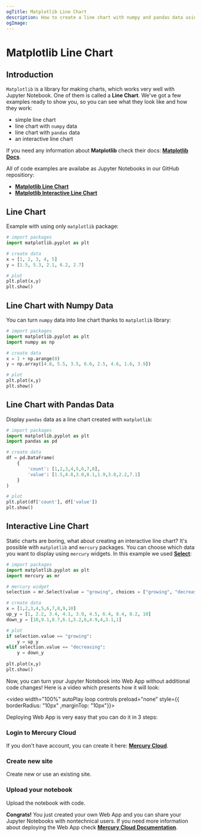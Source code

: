 ```yaml
---
ogTitle: Matplotlib Line Chart 
description: How to create a line chart with numpy and pandas data using the matplotlib (Python package) in Jupyter Notebook.
ogImage:
---
```



# Matplotlib Line Chart

## Introduction 

`Matplotlib` is a library for making charts, which works very well with Jupyter Notebook. One of them is called a **Line Chart**. We've got a few examples ready to show you, so you can see what they look like and how they work: 

- simple line chart 
- line chart with `numpy` data
- line chart with `pandas` data
- an interactive line chart 

If you need any information about **Matplotlib** check their docs: [**Matplotlib Docs**](https://matplotlib.org/stable/index.html).

All of code examples are availabe as Jupyter Notebooks in our GitHub repositiory:

- [**Matplotlib Line Chart**](https://github.com/mljar/mercury-integrations/blob/main/visualizations/matplotlib/matplotlib-line-chart.ipynb)
- [**Matplotlib Interactive Line Chart**](https://github.com/mljar/mercury-integrations/blob/main/visualizations/matplotlib/matplotlib-interactive-line-chart.ipynb)

## Line Chart 

Example with using only `matplotlib` package: 

```python
# import packages 
import matplotlib.pyplot as plt

# create data
x = [1, 2, 3, 4, 5]
y = [1.5, 5.3, 2.1, 6.2, 2.7]

# plot 
plt.plot(x,y)
plt.show()
```

<Screenshot src={simplechartPng} alt="Simple matplotlib line chart." />

## Line Chart with Numpy Data

You can turn `numpy` data into line chart thanks to `matplotlib` library:

```python
# import packages
import matplotlib.pyplot as plt
import numpy as np

# create data 
x = 1 + np.arange(8)
y = np.array([4.8, 5.5, 3.5, 6.6, 2.5, 4.6, 1.6, 3.9])

# plot 
plt.plot(x,y)
plt.show()
```

<Screenshot src={numpychartPng} alt="Matplotlib line chart with numpy data." />

## Line Chart with Pandas Data

Display `pandas` data as a line chart created with `matplotlib`:

```python
# import packages
import matplotlib.pyplot as plt
import pandas as pd

# create data 
df = pd.DataFrame(
    {
        'count': [1,2,3,4,5,6,7,8], 
        'value': [1.5,4.8,3.0,8.1,1.9,3.8,2.2,7.1]
    }
)

# plot 
plt.plot(df['count'], df['value'])
plt.show()
```

<Screenshot src={pandaschartPng} alt="Matplotlib line chart with pandas data." />

## Interactive Line Chart

Static charts are boring, what about creating an interactive line chart? It's possible with `matplotlib` and `mercury` packages. You can choose which data you want to display using `mercury` widgets. In this example we used [**Select**](https://runmercury.com/docs/input-widgets/select/):

```python
# import packages
import matplotlib.pyplot as plt
import mercury as mr
```

```python 
# mercury widget
selection = mr.Select(value = "growing", choices = ["growing", "decreasing"], label = "Which trend?")
```

```python 
# create data 
x = [1,2,3,4,5,6,7,8,9,10]
up_y = [1, 2.2, 3.4, 4.1, 3.9, 4.5, 6.4, 8.4, 8.2, 10]
down_y = [10,9.1,8.7,6.1,5.2,6,4.9,4,3.1,1]

# plot
if selection.value == "growing":
    y = up_y
elif selection.value == "decreasing":
    y = down_y
    
plt.plot(x,y)
plt.show()
```

Now, you can turn your Jupyter Notebook into Web App without additional code changes! Here is a video which presents how it will look:

<video width="100%" autoPlay loop controls preload="none" style={{ borderRadius: "10px" ,marginTop: "10px"}}>
  <source
    src="/images/integrations/matplotlib/line-chart/matplotlib-mercury.mp4"
    type="video/mp4"
  />
</video>

Deploying Web App is very easy that you can do it in 3 steps:

<div className="steps-container">

### Login to Mercury Cloud

If you don't have account, you can create it here: [**Mercury Cloud**](https://cloud.runmercury.com/register).

### Create new site

Create new or use an existing site. 

### Upload your notebook

Upload the notebook with code.

</div>

**Congrats!** You just created your own Web App and you can share your Jupyter Notebooks with nontechnical users. If you need more information about deploying the Web App check [**Mercury Cloud Documentation**](https://runmercury.com/docs/cloud/).